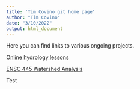 ```yaml
---
title: 'Tim Covino git home page'
author: "Tim Covino"
date: "3/10/2022"
output: html_document
---
```


Here you can find links to various ongoing projects. 

[Online hydrology lessons](hydrology/index.html)

[ENSC 445 Watershed Analysis](ENSC_445_Watershed_Analysis/ENSC_445_Syllabus.html)

Test